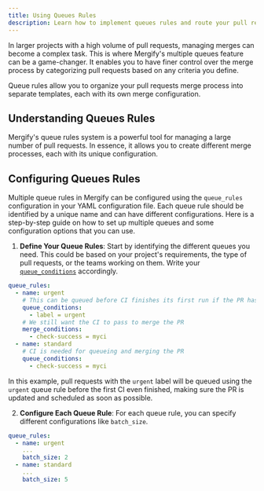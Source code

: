 ```yaml
---
title: Using Queues Rules
description: Learn how to implement queues rules and route your pull requests.
---
```


In larger projects with a high volume of pull requests, managing merges can
become a complex task. This is where Mergify's multiple queues feature can be a
game-changer. It enables you to have finer control over the merge process by
categorizing pull requests based on any criteria you define.

Queue rules allow you to organize your pull requests merge process into
separate templates, each with its own merge configuration.

## Understanding Queues Rules

Mergify's queue rules system is a powerful tool for managing a large number of
pull requests. In essence, it allows you to create different merge processes,
each with its unique configuration.

## Configuring Queues Rules

Multiple queue rules in Mergify can be configured using the `queue_rules`
configuration in your YAML configuration file. Each queue rule should be
identified by a unique name and can have different configurations. Here is a
step-by-step guide on how to set up multiple queues and some configuration
options that you can use.

1. **Define Your Queue Rules**: Start by identifying the different queues you
   need. This could be based on your project's requirements, the type of pull
   requests, or the teams working on them. Write your
   [`queue_conditions`](/merge-queue/lifecycle#adding-a-pull-request-to-the-merge-queue)
   accordingly.

```yaml
queue_rules:
  - name: urgent
    # This can be queued before CI finishes its first run if the PR has the urgent label
    queue_conditions:
      - label = urgent
    # We still want the CI to pass to merge the PR
    merge_conditions:
      - check-success = myci
  - name: standard
    # CI is needed for queueing and merging the PR
    queue_conditions:
      - check-success = myci
```

   In this example, pull requests with the `urgent` label will be queued using
   the `urgent` queue rule before the first CI even finished, making sure the
   PR is updated and scheduled as soon as possible.

2. **Configure Each Queue Rule**: For each queue rule, you can specify
   different configurations like `batch_size`.

```yaml
queue_rules:
  - name: urgent
    ...
    batch_size: 2
  - name: standard
    ...
    batch_size: 5
```
